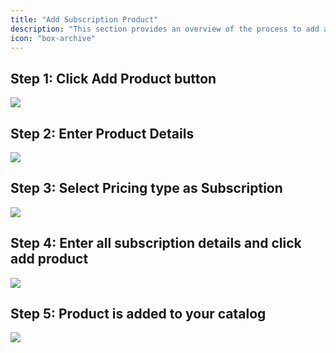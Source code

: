 ```yaml
---
title: "Add Subscription Product"
description: "This section provides an overview of the process to add a subscription product to your Dodo Payments account."
icon: "box-archive"
---
```


## Step 1: Click Add Product button

<Frame>
<img src="/images/guides/subscription-product/SUB - Step 1.webp"/>
</Frame>

## Step 2: Enter Product Details

<Frame>
<img src="/images/guides/subscription-product/SUB - Step 2.webp"/>
</Frame>

## Step 3: Select Pricing type as Subscription

<Frame>
<img src="/images/guides/subscription-product/SUB - Step 3.webp"/>
</Frame>

## Step 4: Enter all subscription details and click add product

<Frame>
<img src="/images/guides/subscription-product/SUB - Step 4.webp"/>
</Frame>

## Step 5: Product is added to your catalog

<Frame>
<img src="/images/guides/subscription-product/SUB - Step 5.webp"/>
</Frame>